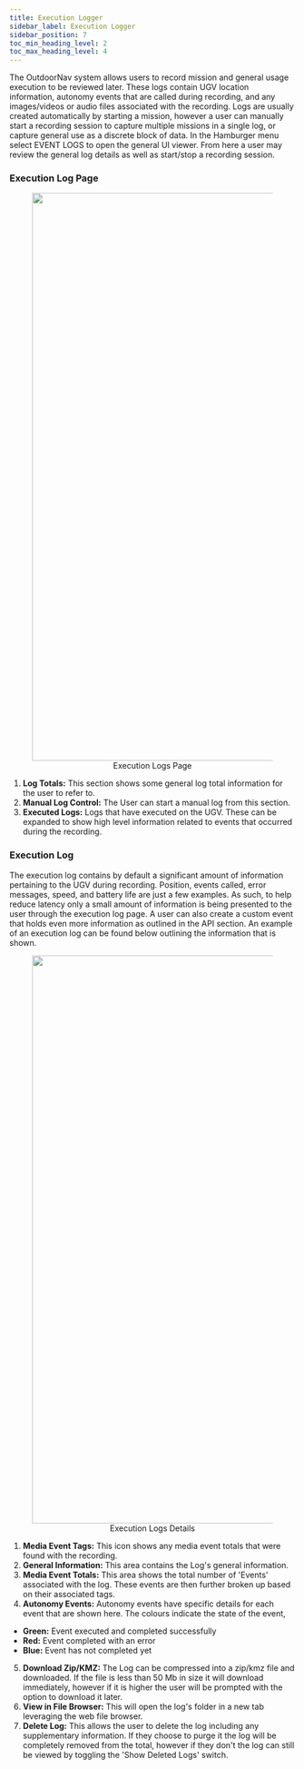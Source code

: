 ```yaml
---
title: Execution Logger
sidebar_label: Execution Logger
sidebar_position: 7
toc_min_heading_level: 2
toc_max_heading_level: 4
---
```


The OutdoorNav system allows users to record mission and general usage execution to be reviewed later.  These logs contain UGV location information, autonomy
events that are called during recording, and any images/videos or audio files associated with the recording.  Logs are usually created automatically by starting 
a mission, however a user can manually start a recording session to capture multiple missions in a single log, or capture general use as a discrete block of data.
In the Hamburger menu select EVENT LOGS to open the general UI viewer.  From here a user may review the general log details as well as start/stop a recording session.

### Execution Log Page

<center>
  <figure>
    <img
      src="/img/outdoornav_images/ui_execution_log_page.png"
      width="1000"
    />
    <figcaption>Execution Logs Page</figcaption>
  </figure>
</center>

1.  **Log Totals:** This section shows some general log total information for the user to refer to.
2.  **Manual Log Control:** The User can start a manual log from this section. 
3.  **Executed Logs:** Logs that have executed on the UGV. These can be expanded to show high level information related to events that occurred during the recording.

### Execution Log

The execution log contains by default a significant amount of information pertaining to the UGV during recording. Position, events called, error messages, speed, 
and battery life are just a few examples. As such, to help reduce latency only a small amount of information is being presented to the user through the execution log page.
A user can also create a custom event that holds even more information as outlined in the API section.  An example of an execution log can be found below outlining the information 
that is shown.

<center>
  <figure>
    <img
      src="/img/outdoornav_images/ui_execution_log_details.png"
      width="1000"
    />
    <figcaption>Execution Logs Details</figcaption>
  </figure>
</center>

1.  **Media Event Tags:** This icon shows any media event totals that were found with the recording.
2.  **General Information:**  This area contains the Log's general information.
3.  **Media Event Totals:** This area shows the total number of 'Events' associated with the log.  These events are then further broken up based on their associated tags.
4.  **Autonomy Events:**  Autonomy events have specific details for each event that are shown here. The colours indicate the state of the event, 
  - **Green:** Event executed and completed successfully
  - **Red:** Event completed with an error
  - **Blue:** Event has not completed yet
5.  **Download Zip/KMZ:** The Log can be compressed into a zip/kmz file and downloaded. If the file is less than 50 Mb in size it will download immediately, however if it is higher the user will be prompted with the option to download it later.
6.  **View in File Browser:** This will open the log's folder in a new tab leveraging the web file browser. 
7.  **Delete Log:** This allows the user to delete the log including any supplementary information. If they choose to purge it the log will be completely removed from the total, however if they don't the log can still be viewed by toggling the 'Show Deleted Logs' switch.
